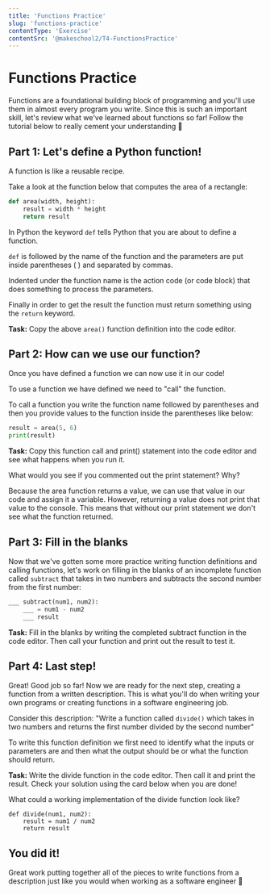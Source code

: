 ```yaml
---
title: 'Functions Practice'
slug: 'functions-practice'
contentType: 'Exercise'
contentSrc: '@makeschool2/T4-FunctionsPractice'
---
```


# Functions Practice

Functions are a foundational building block of programming and you'll use them in almost every
program you write. Since this is such an important skill, let's review what we've learned about
functions so far! Follow the tutorial below to really cement your understanding :brain:

## Part 1: Let's define a Python function!

A function is like a reusable recipe.

Take a look at the function below that computes the area of a rectangle:

```python
def area(width, height):
    result = width * height
    return result
```

In Python the keyword `def` tells Python that you are about to define a function.

`def` is followed by the name of the function and the parameters are put inside parentheses ( ) and
separated by commas.

Indented under the function name is the action code (or code block) that does something to process
the parameters.

Finally in order to get the result the function must return something using the `return` keyword.

**Task:** Copy the above `area()` function definition into the code editor.

## Part 2: How can we use our function?

Once you have defined a function we can now use it in our code!

To use a function we have defined we need to "call" the function.

To call a function you write the function name followed by parentheses and then you provide values
to the function inside the parentheses like below:

```python
result = area(5, 6)
print(result)
```

**Task:** Copy this function call and print() statement into the code editor and see what happens
when you run it.

<TextResponse>
<Prompt>

What would you see if you commented out the print statement? Why?

</Prompt>

<Explanation>

Because the area function returns a value, we can use that value in our code and assign it a
variable. However, returning a value does not print that value to the console. This means that
without our print statement we don't see what the function returned.

</Explanation>

</TextResponse>

## Part 3: Fill in the blanks

Now that we've gotten some more practice writing function definitions and calling functions, let's
work on filling in the blanks of an incomplete function called `subtract` that takes in two numbers
and subtracts the second number from the first number:

```python
___ subtract(num1, num2):
	___ = num1 - num2
	___ result

```

**Task:** Fill in the blanks by writing the completed subtract function in the code editor. Then
call your function and print out the result to test it.

## Part 4: Last step!

Great! Good job so far! Now we are ready for the next step, creating a function from a written
description. This is what you'll do when writing your own programs or creating functions in a
software engineering job.

Consider this description: "Write a function called `divide()` which takes in two numbers and
returns the first number divided by the second number"

To write this function definition we first need to identify what the inputs or parameters are and
then what the output should be or what the function should return.

**Task:** Write the divide function in the code editor. Then call it and print the result. Check
your solution using the card below when you are done!

<FlashCard>
<Prompt>

What could a working implementation of the divide function look like?

</Prompt>
<Answer>

```
def divide(num1, num2):
	result = num1 / num2
	return result
```

</Answer>
</FlashCard>

## You did it!

Great work putting together all of the pieces to write functions from a description just like you
would when working as a software engineer :tada:
